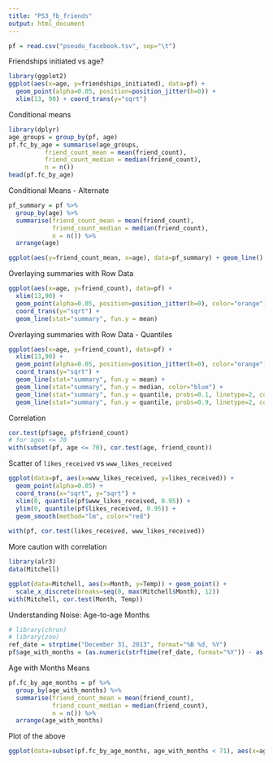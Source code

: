 ```yaml
---
title: "PS3_fb_friends"
output: html_document
---
```


```r
pf = read.csv("pseudo_facebook.tsv", sep="\t")
```

Friendships initiated vs age?
```r
library(ggplot2)
ggplot(aes(x=age, y=friendships_initiated), data=pf) +
  geom_point(alpha=0.05, position=position_jitter(h=0)) +
  xlim(13, 90) + coord_trans(y="sqrt")
```

Conditional means
```r
library(dplyr)
age_groups = group_by(pf, age)
pf.fc_by_age = summarise(age_groups,
          friend_count_mean = mean(friend_count),
          friend_count_median = median(friend_count),
          n = n())
head(pf.fc_by_age)
```

Conditional Means - Alternate
```r
pf_summary = pf %>%
  group_by(age) %>%
  summarise(friend_count_mean = mean(friend_count),
            friend_count_median = median(friend_count),
            n = n()) %>%
  arrange(age)

ggplot(aes(y=friend_count_mean, x=age), data=pf_summary) + geom_line()
```

Overlaying summaries with Row Data
```r
ggplot(aes(x=age, y=friend_count), data=pf) +
  xlim(13,90) +
  geom_point(alpha=0.05, position=position_jitter(h=0), color="orange") +
  coord_trans(y="sqrt") +
  geom_line(stat="summary", fun.y = mean)
```

Overlaying summaries with Row Data - Quantiles
```r
ggplot(aes(x=age, y=friend_count), data=pf) +
  xlim(13,90) +
  geom_point(alpha=0.05, position=position_jitter(h=0), color="orange") +
  coord_trans(y="sqrt") +
  geom_line(stat="summary", fun.y = mean) +
  geom_line(stat="summary", fun.y = median, color="blue") +
  geom_line(stat="summary", fun.y = quantile, probs=0.1, linetype=2, color="blue") +
  geom_line(stat="summary", fun.y = quantile, probs=0.9, linetype=2, color="blue")
```

Correlation
```r
cor.test(pf$age, pf$friend_count)
# for ages <= 70
with(subset(pf, age <= 70), cor.test(age, friend_count))
```

Scatter of `likes_received` vs `www_likes_received`
```r
ggplot(data=pf, aes(x=www_likes_received, y=likes_received)) +
  geom_point(alpha=0.05) +
  coord_trans(x="sqrt", y="sqrt") +
  xlim(0, quantile(pf$www_likes_received, 0.95)) +
  ylim(0, quantile(pf$likes_received, 0.95)) +
  geom_smooth(method="lm", color="red")
  
with(pf, cor.test(likes_received, www_likes_received))
```

More caution with correlation
```r
library(alr3)
data(Mitchell)

ggplot(data=Mitchell, aes(x=Month, y=Temp)) + geom_point() +
  scale_x_discrete(breaks=seq(0, max(Mitchell$Month), 12))
with(Mitchell, cor.test(Month, Temp))
```

Understanding Noise: Age-to-age Months
```r
# library(chron)
# library(zoo)
ref_date = strptime("December 31, 2013", format="%B %d, %Y")
pf$age_with_months = (as.numeric(strftime(ref_date, format="%Y")) - as.numeric(pf$dob_year)) + (as.numeric(strftime(ref_date, format="%m")) - as.numeric(pf$dob_month))/12
```

Age with Months Means
```r
pf.fc_by_age_months = pf %>%
  group_by(age_with_months) %>%
  summarise(friend_count_mean = mean(friend_count),
            friend_count_median = median(friend_count),
            n = n()) %>%
  arrange(age_with_months)
```

Plot of the above
```r
ggplot(data=subset(pf.fc_by_age_months, age_with_months < 71), aes(x=age_with_months, y=friend_count_mean)) + geom_line()
```



